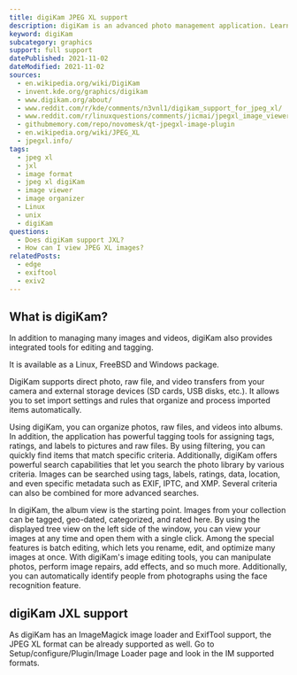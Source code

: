 ```yaml
---
title: digiKam JPEG XL support
description: digiKam is an advanced photo management application. Learn how to use JXL images within Geeqie.
keyword: digiKam
subcategory: graphics
support: full support
datePublished: 2021-11-02
dateModified: 2021-11-02
sources:
  - en.wikipedia.org/wiki/DigiKam
  - invent.kde.org/graphics/digikam
  - www.digikam.org/about/
  - www.reddit.com/r/kde/comments/n3vnl1/digikam_support_for_jpeg_xl/
  - www.reddit.com/r/linuxquestions/comments/jicmai/jpegxl_image_viewer/
  - githubmemory.com/repo/novomesk/qt-jpegxl-image-plugin
  - en.wikipedia.org/wiki/JPEG_XL
  - jpegxl.info/
tags:
  - jpeg xl
  - jxl
  - image format
  - jpeg xl digiKam
  - image viewer
  - image organizer
  - Linux
  - unix
  - digiKam
questions:
  - Does digiKam support JXL?
  - How can I view JPEG XL images?
relatedPosts:
  - edge
  - exiftool
  - exiv2
---
```


## What is digiKam?

In addition to managing many images and videos, digiKam also provides integrated tools for editing and tagging.

It is available as a Linux, FreeBSD and Windows package.

DigiKam supports direct photo, raw file, and video transfers from your camera and external storage devices (SD cards, USB disks, etc.). It allows you to set import settings and rules that organize and process imported items automatically.

Using digiKam, you can organize photos, raw files, and videos into albums. In addition, the application has powerful tagging tools for assigning tags, ratings, and labels to pictures and raw files. By using filtering, you can quickly find items that match specific criteria. Additionally, digiKam offers powerful search capabilities that let you search the photo library by various criteria. Images can be searched using tags, labels, ratings, data, location, and even specific metadata such as EXIF, IPTC, and XMP. Several criteria can also be combined for more advanced searches.

In digiKam, the album view is the starting point. Images from your collection can be tagged, geo-dated, categorized, and rated here. By using the displayed tree view on the left side of the window, you can view your images at any time and open them with a single click. Among the special features is batch editing, which lets you rename, edit, and optimize many images at once. With digiKam's image editing tools, you can manipulate photos, perform image repairs, add effects, and so much more. Additionally, you can automatically identify people from photographs using the face recognition feature.

## digiKam JXL support

As digiKam has an ImageMagick image loader and ExifTool support, the JPEG XL format can be already supported as well.
Go to Setup/configure/Plugin/Image Loader page and look in the IM supported formats.

